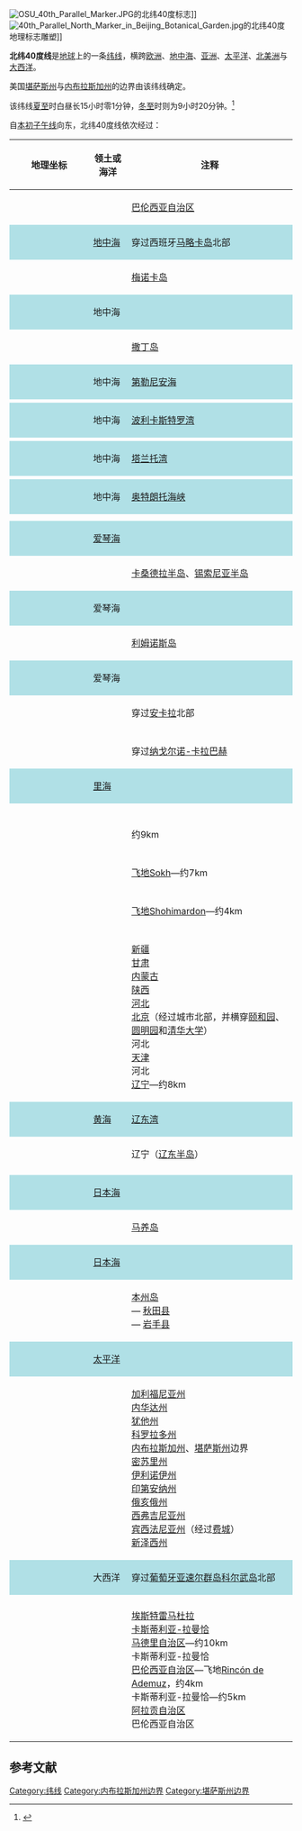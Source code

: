 {{Location map-line|lat=40}}
[[File:OSU_40th_Parallel_Marker.JPG|thumb]]的北纬40度标志]]
[[File:40th_Parallel_North_Marker_in_Beijing_Botanical_Garden.jpg|thumb]]的北纬40度地理标志雕塑]]

'''北纬40度线'''是[[地球|地球]]上的一条[[纬线|纬线]]，横跨[[欧洲|欧洲]]、[[地中海|地中海]]、[[亚洲|亚洲]]、[[太平洋|太平洋]]、[[北美洲|北美洲]]与[[大西洋|大西洋]]。

美国[[堪萨斯州|堪萨斯州]]与[[内布拉斯加州|内布拉斯加州]]的边界由该纬线确定。

该纬线[[夏至|夏至]]时白昼长15小时零1分钟，[[冬至|冬至]]时则为9小时20分钟。<ref>{{Cite web |url=http://aa.usno.navy.mil/data/docs/Dur_OneYear.php |title=存档副本 |accessdate=2012-01-27 |archive-date=2017-07-18 |archive-url=https://web.archive.org/web/20170718031549/http://aa.usno.navy.mil/data/docs/Dur_OneYear.php |dead-url=no }}</ref>

自[[本初子午线|本初子午线]]向东，北纬40度线依次经过：

{| class="wikitable"
! width="125" | 地理坐标
! 领土或海洋
! 注释
|-
| {{Coord|40|0|N|0|0|E|type:landmark|name=Prime Meridian}}
| {{ESP}}
| [[巴伦西亚自治区|巴伦西亚自治区]]
|-
| style="background:#b0e0e6;" | {{Coord|40|0|N|0|2|E|type:waterbody|name=Mediterranean Sea}}
| style="background:#b0e0e6;" | [[地中海|地中海]]
| style="background:#b0e0e6;" | 穿过西班牙[[马略卡岛|马略卡岛]]北部
|-
| {{Coord|40|0|N|3|48|E|type:country|name=Spain}}
| {{ESP}}
| [[梅诺卡岛|梅诺卡岛]]
|-
| style="background:#b0e0e6;" | {{Coord|40|0|N|4|13|E|type:waterbody|name=Mediterranean Sea}}
| style="background:#b0e0e6;" | 地中海
| style="background:#b0e0e6;" |
|-
| {{Coord|40|0|N|8|24|E|type:country|name=Italy}}
| {{ITA}}
| [[撒丁岛|撒丁岛]]
|-
| style="background:#b0e0e6;" | {{Coord|40|0|N|9|42|E|type:waterbody|name=Mediterranean Sea}}
| style="background:#b0e0e6;" | 地中海
| style="background:#b0e0e6;" | [[第勒尼安海|第勒尼安海]]
|-
| {{Coord|40|0|N|15|20|E|type:country|name=Italy}}
| {{ITA}}
|
|-
| style="background:#b0e0e6;" | {{Coord|40|0|N|15|26|E|type:waterbody|name=Mediterranean Sea}}
| style="background:#b0e0e6;" | 地中海
| style="background:#b0e0e6;" | [[波利卡斯特罗湾|波利卡斯特罗湾]]
|-
| {{Coord|40|0|N|15|41|E|type:country|name=Italy}}
| {{ITA}}
|
|-
| style="background:#b0e0e6;" | {{Coord|40|0|N|16|37|E|type:waterbody|name=Mediterranean Sea}}
| style="background:#b0e0e6;" | 地中海
| style="background:#b0e0e6;" | [[塔兰托湾|塔兰托湾]]
|-
| {{Coord|40|0|N|18|0|E|type:country|name=Italy}}
| {{ITA}}
|
|-
| style="background:#b0e0e6;" | {{Coord|40|0|N|18|25|E|type:waterbody|name=Mediterranean Sea}}
| style="background:#b0e0e6;" | 地中海
| style="background:#b0e0e6;" | [[奥特朗托海峡|奥特朗托海峡]]
|-
| {{Coord|40|0|N|19|53|E|type:country|name=Albania}}
| {{ALB}}
|
|-
| {{Coord|40|0|N|20|23|E|type:country|name=Greece}}
| {{GRC}}
|
|-
| style="background:#b0e0e6;" | {{Coord|40|0|N|22|37|E|type:waterbody|name=Aegean Sea}}
| style="background:#b0e0e6;" | [[爱琴海|爱琴海]]
| style="background:#b0e0e6;" |
|-
| {{Coord|40|0|N|23|23|E|type:country|name=Greece}}
| {{GRC}}
| [[卡桑德拉半岛|卡桑德拉半岛]]、[[锡索尼亚半岛|锡索尼亚半岛]]
|-
| style="background:#b0e0e6;" | {{Coord|40|0|N|24|0|E|type:waterbody|name=Aegean Sea}}
| style="background:#b0e0e6;" | 爱琴海
| style="background:#b0e0e6;" |
|-
| {{Coord|40|0|N|25|6|E|type:country|name=Greece}}
| {{GRC}}
| [[利姆诺斯岛|利姆诺斯岛]]
|-
| style="background:#b0e0e6;" | {{Coord|40|0|N|25|26|E|type:waterbody|name=Aegean Sea}}
| style="background:#b0e0e6;" | 爱琴海
| style="background:#b0e0e6;" |
|-
| {{Coord|40|0|N|26|11|E|type:country|name=Turkey}}
| {{TUR}}
| 穿过[[安卡拉|安卡拉]]北部
|-
| {{Coord|40|0|N|44|24|E|type:country|name=Armenia}}
| {{ARM}}
|
|-
| {{Coord|40|0|N|45|36|E|type:country|name=Azerbaijan}}
| {{AZE}}
| 穿过[[纳戈尔诺-卡拉巴赫|纳戈尔诺-卡拉巴赫]]
|-
| style="background:#b0e0e6;" | {{Coord|40|0|N|49|27|E|type:waterbody|name=Caspian Sea}}
| style="background:#b0e0e6;" | [[里海|里海]]
| style="background:#b0e0e6;" |
|-
| {{Coord|40|0|N|52|46|E|type:country|name=Turkmenistan}}
| {{TKM}}
|
|-
| {{Coord|40|0|N|62|26|E|type:country|name=Uzbekistan}}
| {{UZB}}
|
|-
| {{Coord|40|0|N|68|48|E|type:country|name=Tajikistan}}
| {{TJK}}
|
|-
| {{Coord|40|0|N|69|31|E|type:country|name=Kyrgyzstan}}
| {{KGZ}}
|
|-
| {{Coord|40|0|N|70|32|E|type:country|name=Tajikistan}}
| {{TJK}}
| 约9km
|-
| {{Coord|40|0|N|70|39|E|type:country|name=Kyrgyzstan}}
| {{KGZ}}
|
|-
| {{Coord|40|0|N|71|5|E|type:country|name=Uzbekistan}}
| {{UZB}}
| [[飞地|飞地]]Sokh—约7km
|-
| {{Coord|40|0|N|71|10|E|type:country|name=Kyrgyzstan}}
| {{KGZ}}
|
|-
| {{Coord|40|0|N|71|48|E|type:country|name=Uzbekistan}}
| {{UZB}}
| [[飞地|飞地]]Shohimardon—约4km
|-
| {{Coord|40|0|N|71|50|E|type:country|name=Kyrgyzstan}}
| {{KGZ}}
|
|-valign="top"
| {{Coord|40|0|N|73|58|E|type:country|name=China}}
| {{PRC}}
| [[新疆|新疆]] <br> [[甘肃|甘肃]] <br> [[内蒙古|内蒙古]] <br> [[陕西|陕西]] <br> [[河北|河北]] <br> [[北京|北京]]（经过城市北部，并横穿[[颐和园|颐和园]]、[[圆明园|圆明园]]和[[清华大学|清华大学]]） <br> 河北 <br> [[天津|天津]] <br> 河北 <br> [[辽宁|辽宁]]—约8km
|-
| style="background:#b0e0e6;" | {{Coord|40|0|N|119|54|E|type:waterbody|name=Yellow Sea}}
| style="background:#b0e0e6;" | [[黄海|黄海]] 
| style="background:#b0e0e6;" | [[辽东湾|辽东湾]]
|-
| {{Coord|40|0|N|121|53|E|type:country|name=China}}
| {{PRC}}
| 辽宁（[[辽东半岛|辽东半岛]]）
|-
| {{Coord|40|0|N|124|21|E|type:country|name=North Korea}}
| {{PRK}}
|
|-
| style="background:#b0e0e6;" | {{Coord|40|0|N|127|57|E|type:waterbody|name=Sea of Japan}}
| style="background:#b0e0e6;" | [[日本海|日本海]]
| style="background:#b0e0e6;" |
|-
| {{Coord|40|0|N|128|10|E|type:country|name=North Korea}}
| {{PRK}}
| [[马养岛|马养岛]]
|-
| style="background:#b0e0e6;" | {{Coord|40|0|N|128|13|E|type:waterbody|name=Sea of Japan}}
| style="background:#b0e0e6;" | [[日本海|日本海]]
| style="background:#b0e0e6;" |
|-valign="top"
| {{Coord|40|0|N|139|54|E|type:country|name=Japan}}
| {{JPN}}
| [[本州岛|本州岛]]<br>— [[秋田县|秋田县]]<br>— [[岩手县|岩手县]]
|-
| style="background:#b0e0e6;" | {{Coord|40|0|N|141|57|E|type:waterbody|name=Pacific Ocean}}
| style="background:#b0e0e6;" | [[太平洋|太平洋]]
| style="background:#b0e0e6;" |
|-valign="top"
| {{Coord|40|0|N|124|1|W|type:country|name=United States}}
| {{USA}}
| [[加利福尼亚州|加利福尼亚州]]<br> [[内华达州|内华达州]]<br> [[犹他州|犹他州]]<br> [[科罗拉多州|科罗拉多州]]<br> [[内布拉斯加州|内布拉斯加州]]、[[堪萨斯州|堪萨斯州]]边界<br> [[密苏里州|密苏里州]]<br> [[伊利诺伊州|伊利诺伊州]]<br> [[印第安纳州|印第安纳州]]<br> [[俄亥俄州|俄亥俄州]]<br> [[西弗吉尼亚州|西弗吉尼亚州]]<br> [[宾西法尼亚州|宾西法尼亚州]]（经过[[费城|费城]]）<br> [[新泽西州|新泽西州]]
|-
| style="background:#b0e0e6;" | {{Coord|40|0|N|74|3|W|type:waterbody|name=Atlantic Ocean}}
| style="background:#b0e0e6;" | 大西洋
| style="background:#b0e0e6;" | 穿过[[葡萄牙|葡萄牙]][[亚速尔群岛|亚速尔群岛]][[科尔武岛|科尔武岛]]北部
|-
| {{Coord|40|0|N|8|55|W|type:country|name=Portugal}}
| {{PRT}}
|
|-valign="top"
| {{Coord|40|0|N|6|51|W|type:country|name=Spain}}
| {{ESP}}
| [[埃斯特雷马杜拉|埃斯特雷马杜拉]]<br> [[卡斯蒂利亚-拉曼恰|卡斯蒂利亚-拉曼恰]]<br> [[马德里自治区|马德里自治区]]—约10km<br> 卡斯蒂利亚-拉曼恰<br> [[巴伦西亚自治区|巴伦西亚自治区]]—飞地[[Rincón_de_Ademuz|Rincón de Ademuz]]，约4km<br> 卡斯蒂利亚-拉曼恰—约5km<br> [[阿拉贡自治区|阿拉贡自治区]]<br> 巴伦西亚自治区
|}

== 参考文献 ==
{{Reflist}}

{{Geographical coordinates}}

[[Category:纬线|Category:纬线]]
[[Category:内布拉斯加州边界|Category:内布拉斯加州边界]]
[[Category:堪萨斯州边界|Category:堪萨斯州边界]]